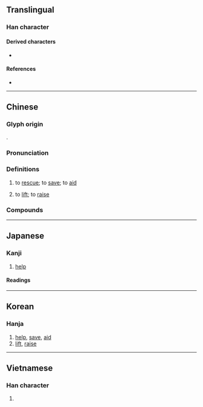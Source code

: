 {{character info/new}}
==Translingual==

===Han character===
{{Han char|rn=64|rad=手|as=06|sn=9|four=57013|canj=QNEM|ids=⿰扌丞}}

====Derived characters====
* {{l|mul|𩄔}}

====References====
* {{Han ref|kx=0427.220|dkj=11991|dj=0776.190|hdz=31876.080|uh=62EF|ud=25327|bh=AC40|bd=44096}}

----

==Chinese==
{{zh-forms|alt=丞,𢮋}}

===Glyph origin===
{{Han etym}}
{{Han compound|手|alt1=扌|丞|ls=ic|ls2=psc|c1=s|c2=p}}.

===Pronunciation===
{{zh-pron
|m=zhěng
|c=cing2
|md=
|mn=qz,tw,xm,zz:chéng/xm,zz:chín
|mn_note=chéng - literary; chín - vernacular
|mn-t=zing2
|w=
|mc=y
|oc=y
|cat=v
}}

===Definitions===
{{zh-hanzi}}

# to [[rescue]]; to [[save]]; to [[aid]]
# {{zh-obsolete}} to [[lift]]; to [[raise]]

===Compounds===
{{zh-der|拯溺扶危|拯溺救焚|救焚拯溺|拯溺|拯救|拯溺濟危|濟時拯世|扶危拯溺|拯危扶溺}}

----

==Japanese==

===Kanji===
{{ja-kanji|grade=|rs=手06}}

# [[help]]

====Readings====
{{ja-readings
|goon=しょう
|kanon=しょう
|kanyoon=じょう
|kun=すく-う}}

----

==Korean==

===Hanja===
{{ko-hanja|hangeul=증|eumhun=|rv=jeung|mr=chŭng|y=cung}}

# [[help]], [[save]], [[aid]]
# [[lift]], [[raise]]

----

==Vietnamese==

===Han character===
{{vi-hantu|chửng|rs=手06}}

# {{rfdef|vi|sort=手06}}